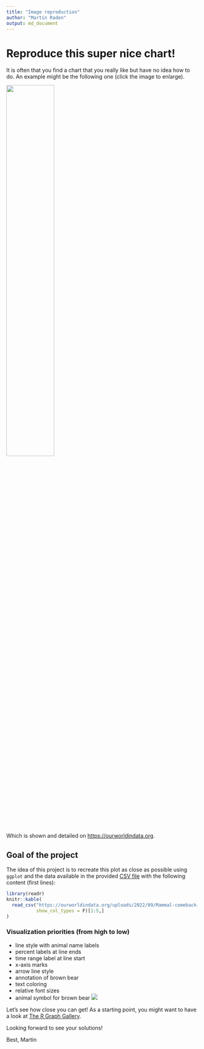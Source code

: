 ```yaml
---
title: "Image reproduction"
author: "Martin Raden"
output: md_document
---
```


# Reproduce this super nice chart!

It is often that you find a chart that you really like but have no idea how to do.
An example might be the following one (click the image to enlarge).


[![](Wildlife-comeback-in-Europe-1.png){ width=50% }](https://ourworldindata.org/uploads/2022/05/Wildlife-comeback-in-Europe-1.png)

Which is shown and detailed on [https://ourworldindata.org](https://ourworldindata.org/europe-mammal-comeback).

## Goal of the project

The idea of this project is to recreate this plot as close as possible using `ggplot` and the data available in the provided [CSV file](https://ourworldindata.org/uploads/2022/09/Mammal-comeback-in-Europe-data-OWID-download.csv) with the following content (first lines):

```r
library(readr)
knitr::kable(
  read_csv("https://ourworldindata.org/uploads/2022/09/Mammal-comeback-in-Europe-data-OWID-download.csv",
           show_col_types = F)[1:5,]
)
```

### Visualization priorities (from high to low)

- line style with animal name labels
- percent labels at line ends
- time range label at line start
- x-axis marks
- arrow line style
- annotation of brown bear
- text coloring
- relative font sizes
- animal symbol for brown bear [![](icons8-bear-67.png)](icons8-bear-67.png)

Let's see how close you can get! As a starting point, you might want to have a look at [The R Graph Gallery](https://r-graph-gallery.com/).

Looking forward to see your solutions!

Best,
Martin



